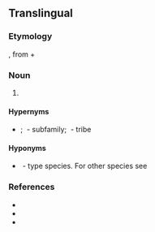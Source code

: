 ==Translingual==
{{rfi|mul}}

===Etymology===
{{der|mul|NL.|-}}, from {{der|mul|grc|καρπός||fruit}} + {{m|grc|βρωτός||edible}}

===Noun===
{{taxoninfl|i=1|g=m}}

# {{taxon|genus|family|Aizoaceae|plants, including {{vern|lang=en|sea fig|pl=s}} and {{vern|highway ice plant|pl=s}}}}

====Hypernyms====
* {{sense|genus}} {{Aizoaceae Hypernyms}}; {{taxlink|Ruschioideae|subfamily|noshow=1}}&nbsp;- subfamily; {{taxlink|Ruschieae|tribe|noshow=1}}&nbsp;- tribe

====Hyponyms====
* {{sense|genus}} {{taxlink|Carpobrotus edulis|species|noshow=1}}&nbsp;- type species. For other species see {{specieslite|i=1}}

===References===
* {{pedia|i=1}}
* {{specieslite|i=1}}
* {{comcatlite|i=1}}